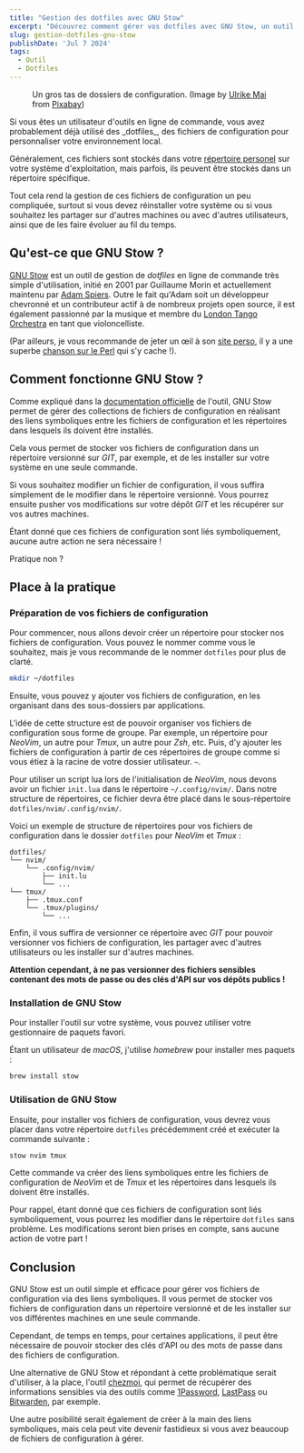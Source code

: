 ```yaml
---
title: "Gestion des dotfiles avec GNU Stow"
excerpt: "Découvrez comment gérer vos dotfiles avec GNU Stow, un outil simple et efficace pour organiser vos fichiers de configuration."
slug: gestion-dotfiles-gnu-stow
publishDate: 'Jul 7 2024'
tags:
  - Outil
  - Dotfiles
---
```


<Figure type="blog" src="24/07/a-lot-of-folders.jpg" alt="Un tas de dossiers" height="350">
Un gros tas de dossiers de configuration.
<span class="text-xs">(Image by <a
href="https://pixabay.com/users/counselling-440107/?utm_source=link-attribution&utm_medium=referral&utm_campaign=image&utm_content=1920437">Ulrike
Mai</a> from <a
href="https://pixabay.com//?utm_source=link-attribution&utm_medium=referral&utm_campaign=image&utm_content=1920437">Pixabay</a>)</span>
</Figure>

<p class="text-2xl">Si vous êtes un utilisateur d'outils en ligne de commande, vous avez
probablement déjà utilisé des _dotfiles_, des fichiers de configuration pour
personnaliser votre environnement local.</p>

Généralement, ces fichiers sont stockés dans votre [répertoire
personel](https://fr.wikipedia.org/wiki/R%C3%A9pertoire_personnel) sur votre
système d'exploitation, mais parfois, ils peuvent être stockés dans un répertoire
spécifique.

Tout cela rend la gestion de ces fichiers de configuration un peu compliquée,
surtout si vous devez réinstaller votre système ou si vous souhaitez les
partager sur d'autres machines ou avec d'autres utilisateurs, ainsi que de les
faire évoluer au fil du temps.

## Qu'est-ce que GNU Stow ?

[GNU Stow](https://www.gnu.org/software/stow/) est un outil de gestion de
_dotfiles_ en ligne de commande très simple d'utilisation, initié en 2001 par Guillaume
Morin et actuellement maintenu par [Adam
Spiers](https://github.com/aspiers). Outre le fait qu'Adam soit un développeur
chevronné et un contributeur actif à de nombreux projets open source, il est également
passionné par la musique et membre du [London Tango Orchestra](https://www.thelondontangoorchestra.com/)
en tant que violoncelliste.

(Par ailleurs, je vous recommande de jeter un œil à son
[site perso](https://adamspiers.org/), il y a une superbe [chanson sur le
Perl](https://adamspiers.org/computing/YMCA.html) qui s'y cache !).

## Comment fonctionne GNU Stow ?

Comme expliqué dans la [documentation
officielle](https://www.gnu.org/software/stow/manual/stow.html) de l'outil, GNU
Stow permet de gérer des collections de fichiers de configuration en réalisant
des liens symboliques entre les fichiers de configuration et les répertoires
dans lesquels ils doivent être installés.

Cela vous permet de stocker vos fichiers de configuration dans un répertoire
versionné sur _GIT_, par exemple, et de les installer sur votre système en une
seule commande.

Si vous souhaitez modifier un fichier de configuration, il vous suffira
simplement de le modifier dans le répertoire versionné. Vous pourrez ensuite
pusher vos modifications sur votre dépôt _GIT_ et les récupérer sur vos autres
machines.

Étant donné que ces fichiers de configuration sont liés symboliquement, aucune
autre action ne sera nécessaire !

Pratique non ?

## Place à la pratique

### Préparation de vos fichiers de configuration

Pour commencer, nous allons devoir créer un répertoire pour stocker nos fichiers
de configuration. Vous pouvez le nommer comme vous le souhaitez, mais je vous
recommande de le nommer `dotfiles` pour plus de clarté.

```bash
mkdir ~/dotfiles
```

Ensuite, vous pouvez y ajouter vos fichiers de configuration, en les organisant
dans des sous-dossiers par applications.

L'idée de cette structure est de pouvoir organiser vos fichiers de configuration
sous forme de groupe. Par exemple, un répertoire pour _NeoVim_, un autre pour
_Tmux_, un autre pour _Zsh_, etc. Puis, d'y ajouter les fichiers de configuration à
partir de ces répertoires de groupe comme si vous étiez à la racine de votre dossier
utilisateur. `~`.

Pour utiliser un script lua lors de l'initialisation de _NeoVim_,
nous devons avoir un fichier `init.lua` dans le répertoire `~/.config/nvim/`.
Dans notre structure de répertoires, ce fichier devra être placé dans le sous-répertoire
`dotfiles/nvim/.config/nvim/`.

Voici un exemple de structure de répertoires pour vos fichiers de configuration
dans le dossier `dotfiles` pour _NeoVim_ et _Tmux_ :

```
dotfiles/
└── nvim/
    └── .config/nvim/
        ├── init.lu
        └── ...
└── tmux/
    ├── .tmux.conf
    └── .tmux/plugins/
        └── ...
```

Enfin, il vous suffira de versionner ce répertoire avec _GIT_ pour pouvoir
versionner vos fichiers de configuration, les partager avec d'autres
utilisateurs ou les installer sur d'autres machines.

**Attention cependant, à ne pas versionner des fichiers sensibles contenant des
mots de passe ou des clés d'API sur vos dépôts publics !**

### Installation de GNU Stow

Pour installer l'outil sur votre système, vous pouvez utiliser votre
gestionnaire de paquets favori. 

Étant un utilisateur de _macOS_, j'utilise
_homebrew_ pour installer mes paquets :

```bash
brew install stow
```

### Utilisation de GNU Stow

Ensuite, pour installer vos fichiers de configuration, vous devrez vous placer
dans votre répertoire `dotfiles` précédemment créé et exécuter la commande suivante :

```bash
stow nvim tmux
```

Cette commande va créer des liens symboliques entre les fichiers de
configuration de _NeoVim_ et de _Tmux_ et les répertoires dans lesquels ils
doivent être installés.

Pour rappel, étant donné que ces fichiers de configuration sont liés symboliquement, 
vous pourrez les modifier dans le répertoire `dotfiles` sans problème. Les
modifications seront bien prises en compte, sans aucune action de votre part !

## Conclusion

GNU Stow est un outil simple et efficace pour gérer vos fichiers de
configuration via des liens symboliques. Il vous permet de stocker vos fichiers
de configuration dans un répertoire versionné et de les installer sur vos
différentes machines en une seule commande.

Cependant, de temps en temps, pour certaines applications, il peut être
nécessaire de pouvoir stocker des clés d'API ou des mots de passe dans des
fichiers de configuration.

Une alternative de GNU Stow et répondant à cette problématique serait
d'utiliser, à la place, l'outil [chezmoi](https://www.chezmoi.io/), qui permet de récupérer
des informations sensibles via des outils comme
[1Password](https://1password.com/), [LastPass](https://lastpass.com/) ou
[Bitwarden](https://bitwarden.com/),
par exemple.

Une autre posibilité serait également de créer à la main des liens symboliques,
mais cela peut vite devenir fastidieux si vous avez beaucoup de fichiers de
configuration à gérer.
